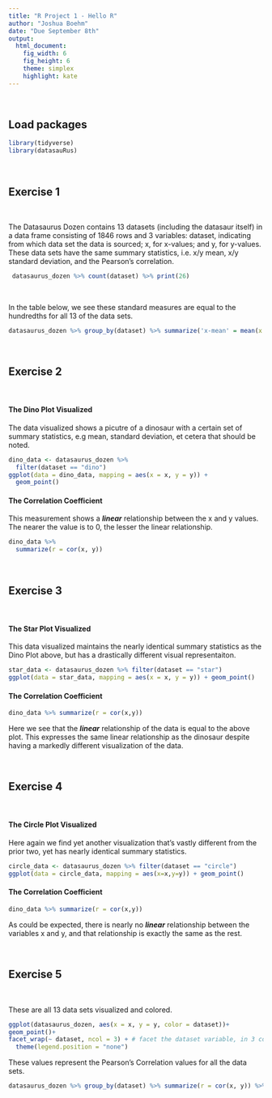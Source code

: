 ```yaml
---
title: "R Project 1 - Hello R"
author: "Joshua Boehm"
date: "Due September 8th"
output: 
  html_document: 
    fig_width: 6
    fig_height: 6
    theme: simplex
    highlight: kate
--- 
```


&nbsp;
&nbsp;
&nbsp;

## Load packages


```r
library(tidyverse) 
library(datasauRus)
```

&nbsp;

## Exercise 1

&nbsp;

The Datasaurus Dozen contains 13 datasets (including the datasaur itself) in a data frame consisting of 1846 rows and 3 variables: dataset, indicating from which data set the data is sourced; x, for x-values; and y, for y-values. These data sets have the same summary statistics, i.e. x/y mean, x/y standard deviation, and the Pearson's correlation.

```r
 datasaurus_dozen %>% count(dataset) %>% print(26)
```

&nbsp;

In the table below, we see these standard measures are equal to the hundredths for all 13 of the data sets.

```r
datasaurus_dozen %>% group_by(dataset) %>% summarize('x-mean' = mean(x = x),'y-mean' = mean(x = y), 'x sd' = sd(x), 'y sd' = sd(x = y), "Pearson's Correlation" = cor(x,y)) %>% print()
```

&nbsp;

## Exercise 2

&nbsp;

#### The Dino Plot Visualized

The data visualized shows a picutre of a dinosaur with a certain set of summary statistics, e.g mean, standard deviation, et cetera that should be noted.

```r
dino_data <- datasaurus_dozen %>%
  filter(dataset == "dino")
ggplot(data = dino_data, mapping = aes(x = x, y = y)) +
  geom_point()
```

#### The Correlation Coefficient

This measurement shows a ***linear*** relationship between the x and y values. The nearer the value is to 0, the lesser the linear relationship.

```r
dino_data %>%
  summarize(r = cor(x, y))
```

&nbsp;

## Exercise 3

&nbsp;

#### The Star Plot Visualized

This data visualized maintains the nearly identical summary statistics as the Dino Plot above, but has a drastically different visual representaiton.


```r
star_data <- datasaurus_dozen %>% filter(dataset == "star")
ggplot(data = star_data, mapping = aes(x = x, y = y)) + geom_point()
```

#### The Correlation Coefficient
 
```r
dino_data %>% summarize(r = cor(x,y))
```

Here we see that the ***linear*** relationship of the data is equal to the above plot. This expresses the same linear relationship as the dinosaur despite having a markedly different visualization of the data.

&nbsp;

## Exercise 4

&nbsp;

#### The Circle Plot Visualized

Here again we find yet another visualization that's vastly different from the prior two, yet has nearly identical summary statistics.

```r
circle_data <- datasaurus_dozen %>% filter(dataset == "circle")
ggplot(data = circle_data, mapping = aes(x=x,y=y)) + geom_point()
```

#### The Correlation Coefficient

```r
dino_data %>% summarize(r = cor(x,y))
```

As could be expected, there is nearly no ***linear*** relationship between the variables x and y, and that relationship is exactly the same as the rest.

&nbsp;

## Exercise 5

&nbsp;

These are all 13 data sets visualized and colored.
```r
ggplot(datasaurus_dozen, aes(x = x, y = y, color = dataset))+
geom_point()+
facet_wrap(~ dataset, ncol = 3) + # facet the dataset variable, in 3 cols 
  theme(legend.position = "none")
```

These values represent the Pearson's Correlation values for all the data sets.

```r
datasaurus_dozen %>% group_by(dataset) %>% summarize(r = cor(x, y)) %>% print(26)
```

